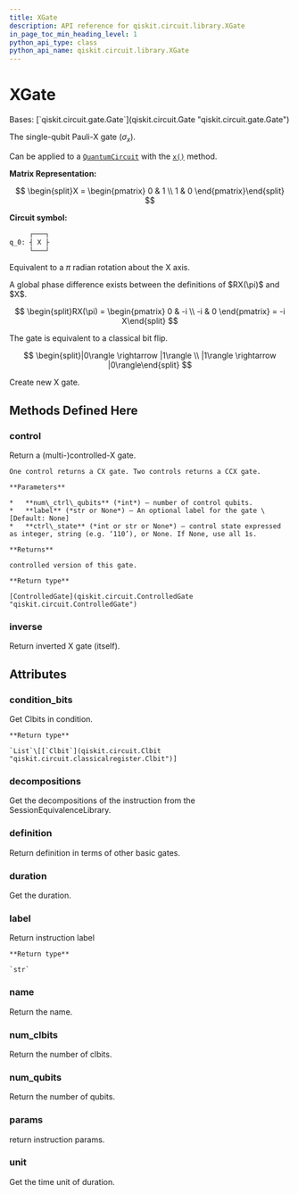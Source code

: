 ```yaml
---
title: XGate
description: API reference for qiskit.circuit.library.XGate
in_page_toc_min_heading_level: 1
python_api_type: class
python_api_name: qiskit.circuit.library.XGate
---
```


# XGate

<Class id="qiskit.circuit.library.XGate" github="https://github.com/qiskit/qiskit/tree/stable/0.23/qiskit/circuit/library/standard_gates/x.py" signature="XGate(label=None)">
  Bases: [`qiskit.circuit.gate.Gate`](qiskit.circuit.Gate "qiskit.circuit.gate.Gate")

  The single-qubit Pauli-X gate ($\sigma_x$).

  Can be applied to a [`QuantumCircuit`](qiskit.circuit.QuantumCircuit "qiskit.circuit.QuantumCircuit") with the [`x()`](qiskit.circuit.QuantumCircuit#x "qiskit.circuit.QuantumCircuit.x") method.

  **Matrix Representation:**

$$
\begin{split}X = \begin{pmatrix}
0 & 1 \\
1 & 0
\end{pmatrix}\end{split}
$$

  **Circuit symbol:**

  ```python
       ┌───┐
  q_0: ┤ X ├
       └───┘
  ```

  Equivalent to a $\pi$ radian rotation about the X axis.

  <Admonition title="Note" type="note">
    A global phase difference exists between the definitions of $RX(\pi)$ and $X$.

$$
\begin{split}RX(\pi) = \begin{pmatrix}
0 & -i \\
-i & 0
\end{pmatrix}
= -i X\end{split}
$$
  </Admonition>

  The gate is equivalent to a classical bit flip.

$$
\begin{split}|0\rangle \rightarrow |1\rangle \\
|1\rangle \rightarrow |0\rangle\end{split}
$$

  Create new X gate.

  ## Methods Defined Here

  ### control

  <Function id="qiskit.circuit.library.XGate.control" name="control" signature="XGate.control(num_ctrl_qubits=1, label=None, ctrl_state=None)">
    Return a (multi-)controlled-X gate.

    One control returns a CX gate. Two controls returns a CCX gate.

    **Parameters**

    *   **num\_ctrl\_qubits** (*int*) – number of control qubits.
    *   **label** (*str or None*) – An optional label for the gate \[Default: None]
    *   **ctrl\_state** (*int or str or None*) – control state expressed as integer, string (e.g. ‘110’), or None. If None, use all 1s.

    **Returns**

    controlled version of this gate.

    **Return type**

    [ControlledGate](qiskit.circuit.ControlledGate "qiskit.circuit.ControlledGate")
  </Function>

  ### inverse

  <Function id="qiskit.circuit.library.XGate.inverse" name="inverse" signature="XGate.inverse()">
    Return inverted X gate (itself).
  </Function>

  ## Attributes

  ### condition\_bits

  <Attribute id="qiskit.circuit.library.XGate.condition_bits" name="condition_bits">
    Get Clbits in condition.

    **Return type**

    `List`\[[`Clbit`](qiskit.circuit.Clbit "qiskit.circuit.classicalregister.Clbit")]
  </Attribute>

  ### decompositions

  <Attribute id="qiskit.circuit.library.XGate.decompositions" name="decompositions">
    Get the decompositions of the instruction from the SessionEquivalenceLibrary.
  </Attribute>

  ### definition

  <Attribute id="qiskit.circuit.library.XGate.definition" name="definition">
    Return definition in terms of other basic gates.
  </Attribute>

  ### duration

  <Attribute id="qiskit.circuit.library.XGate.duration" name="duration">
    Get the duration.
  </Attribute>

  ### label

  <Attribute id="qiskit.circuit.library.XGate.label" name="label">
    Return instruction label

    **Return type**

    `str`
  </Attribute>

  ### name

  <Attribute id="qiskit.circuit.library.XGate.name" name="name">
    Return the name.
  </Attribute>

  ### num\_clbits

  <Attribute id="qiskit.circuit.library.XGate.num_clbits" name="num_clbits">
    Return the number of clbits.
  </Attribute>

  ### num\_qubits

  <Attribute id="qiskit.circuit.library.XGate.num_qubits" name="num_qubits">
    Return the number of qubits.
  </Attribute>

  ### params

  <Attribute id="qiskit.circuit.library.XGate.params" name="params">
    return instruction params.
  </Attribute>

  ### unit

  <Attribute id="qiskit.circuit.library.XGate.unit" name="unit">
    Get the time unit of duration.
  </Attribute>
</Class>

